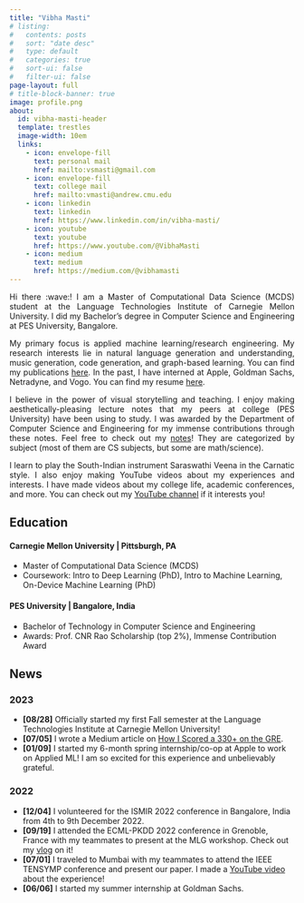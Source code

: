 ```yaml
---
title: "Vibha Masti"
# listing:
#   contents: posts
#   sort: "date desc"
#   type: default
#   categories: true
#   sort-ui: false
#   filter-ui: false
page-layout: full
# title-block-banner: true
image: profile.png
about: 
  id: vibha-masti-header
  template: trestles
  image-width: 10em
  links:
    - icon: envelope-fill
      text: personal mail
      href: mailto:vsmasti@gmail.com
    - icon: envelope-fill
      text: college mail
      href: mailto:vmasti@andrew.cmu.edu
    - icon: linkedin
      text: linkedin
      href: https://www.linkedin.com/in/vibha-masti/
    - icon: youtube
      text: youtube
      href: https://www.youtube.com/@VibhaMasti
    - icon: medium
      text: medium
      href: https://medium.com/@vibhamasti
---
```


:::{#vibha-masti-header}

<div style="text-align: justify"> 
Hi there :wave:! I am a Master of Computational Data Science (MCDS) student at the Language Technologies Institute of Carnegie Mellon University. I did my Bachelor's degree in Computer Science and Engineering at PES University, Bangalore.

My primary focus is applied machine learning/research engineering. My research interests lie in natural language generation and understanding, music generation, code generation, and graph-based learning. You can find my publications [here](pubs.qmd). In the past, I have interned at Apple, Goldman Sachs, Netradyne, and Vogo. You can find my resume [here](resumes/Resume_VibhaMasti.pdf).

I believe in the power of visual storytelling and teaching. I enjoy making aesthetically-pleasing lecture notes that my peers at college (PES University) have been using to study. I was awarded by the Department of Computer Science and Engineering for my immense contributions through these notes. Feel free to check out my [notes](notes.qmd)! They are categorized by subject (most of them are CS subjects, but some are math/science).

I learn to play the South-Indian instrument Saraswathi Veena in the Carnatic style. I also enjoy making YouTube videos about my experiences and interests. I have made videos about my college life, academic conferences, and more. You can check out my [YouTube channel](https://www.youtube.com/@VibhaMasti) if it interests you! 

</div>

:::

## Education

#### Carnegie Mellon University | Pittsburgh, PA
- Master of Computational Data Science (MCDS)
- Coursework: Intro to Deep Learning (PhD), Intro to Machine Learning, On-Device Machine Learning (PhD)

#### PES University | Bangalore, India
- Bachelor of Technology in Computer Science and Engineering
- Awards: Prof. CNR Rao Scholarship (top 2%), Immense Contribution Award


## News

### 2023

- **[08/28]** Officially started my first Fall semester at the Language Technologies Institute at Carnegie Mellon University! 
- **[07/05]** I wrote a Medium article on [How I Scored a 330+ on the GRE](https://medium.com/@vibhamasti/how-i-scored-a-334-on-the-gre-415b98c0f56d).
- **[01/09]** I started my 6-month spring internship/co-op at Apple to work on Applied ML! I am so excited for this experience and unbelievably grateful.

### 2022

- **[12/04]** I volunteered for the ISMIR 2022 conference in Bangalore, India from 4th to 9th December 2022.
- **[09/19]** I attended the ECML-PKDD 2022 conference in Grenoble, France with my teammates to present at the MLG workshop. Check out my [vlog](https://youtu.be/l-xS1BjREHs) on it!
- **[07/01]** I traveled to Mumbai with my teammates to attend the IEEE TENSYMP conference and present our paper. I made a [YouTube video](https://www.youtube.com/watch?v=T6xu4eKhvac) about the experience!
- **[06/06]** I started my summer internship at Goldman Sachs.
<!-- - **[06/03]** Made my first ever [vlog](https://www.youtube.com/watch?v=EzQwSakbJ_U&t=4s)! It's about my 6th semester of college which was (finally) in-person! -->

